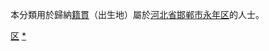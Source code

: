 {{Catnav|頁面分類|各種主題的頁面分類|依中国各省来作的分类|各地中国人|河北人|邯鄲人}}
{{Catnav|頁面分類|人物|各國人物|中国人|各地中国人|河北人|邯鄲人}}

本分類用於歸納[[籍貫|籍貫]]（出生地）屬於[[河北省|河北省]][[邯郸市|邯郸市]][[永年区|永年区]]的人士。

[[Category:邯鄲人|区]]
[[Category:永年区|*]]